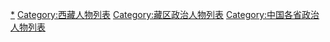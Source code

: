 [[Category:西藏政治人物|*]]
[[Category:西藏人物列表|Category:西藏人物列表]]
[[Category:藏区政治人物列表|Category:藏区政治人物列表]]
[[Category:中国各省政治人物列表|Category:中国各省政治人物列表]]